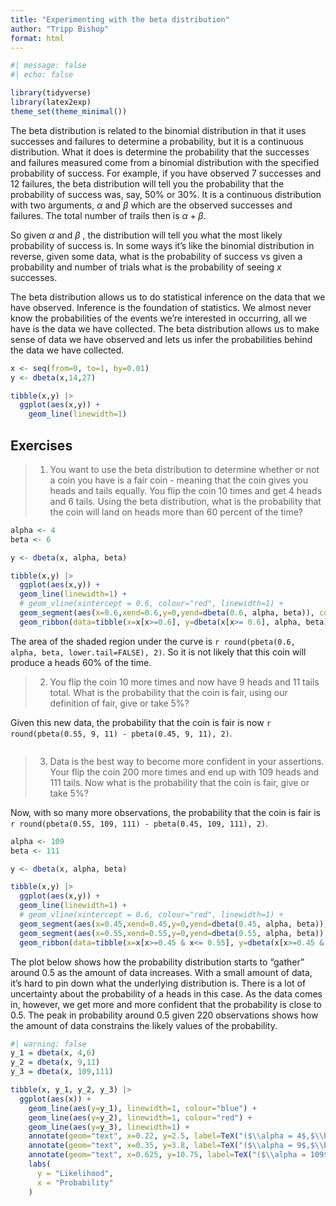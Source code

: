 ---
title: "Experimenting with the beta distribution"
author: "Tripp Bishop"
format: html
---
```{r}
#| message: false
#| echo: false

library(tidyverse)
library(latex2exp)
theme_set(theme_minimal())
```


The beta distribution is related to the binomial distribution in that it uses successes and failures to determine a probability, but it is a continuous distribution. What it does is determine the probability that the successes and failures measured come from a binomial distribution with the specified probability of success. For example, if you have observed 7 successes and 12 failures, the beta distribution will tell you the probability that the probability of success was, say, 50% or 30%. It is a continuous distribution with two arguments, $\alpha$ and $\beta$ which are the observed successes and failures. The total number of trails then is $\alpha + \beta$.

So given  $\alpha$ and $\beta$ , the distribution will tell you what the most likely probability of success is. In some ways it's like the binomial distribution in reverse, given some data, what is the probability of success vs given a probability and number of trials what is the probability of seeing $x$ successes.

The beta distribution allows us to do statistical inference on the data that we have observed. Inference is the foundation of statistics. We almost never know the probabilities of the events we're interested in occurring, all we have is the data we have collected. The beta distribution allows us to make sense of data we have observed and lets us infer the probabilities behind the data we have collected.

```{r}
x <- seq(from=0, to=1, by=0.01)
y <- dbeta(x,14,27)

tibble(x,y) |> 
  ggplot(aes(x,y)) +
    geom_line(linewidth=1)

```

## Exercises

> 1. You want to use the beta distribution to determine whether or not a coin you have is a fair coin - meaning that the coin gives you heads and tails equally. You flip the coin 10 times and get 4 heads and 6 tails. Using the beta distribution, what is the probability that the coin will land on heads more than 60 percent of the time?

```{r}
alpha <- 4
beta <- 6

y <- dbeta(x, alpha, beta)

tibble(x,y) |> 
  ggplot(aes(x,y)) +
  geom_line(linewidth=1) +
  # geom_vline(xintercept = 0.6, colour="red", linewidth=1) +
  geom_segment(aes(x=0.6,xend=0.6,y=0,yend=dbeta(0.6, alpha, beta)), colour="red", linewidth=1) +
  geom_ribbon(data=tibble(x=x[x>=0.6], y=dbeta(x[x>= 0.6], alpha, beta)), aes(x, ymin=0, ymax=y), alpha=0.4, fill="red")
```
The area of the shaded region under the curve is `r round(pbeta(0.6, alpha, beta, lower.tail=FALSE), 2)`. So it is not likely that this coin will produce a heads 60% of the time.

>2. You flip the coin 10 more times and now have 9 heads and 11 tails total. What is the probability that the coin is fair, using our definition of fair, give or take 5%?

Given this new data, the probability that the coin is fair is now `r round(pbeta(0.55, 9, 11) - pbeta(0.45, 9, 11), 2)`.

```{r}

```

>3. Data is the best way to become more confident in your assertions. Your flip the coin 200 more times and end up with 109 heads and 111 tails. Now what is the probability that the coin is fair, give or take 5%?

Now, with so many more observations, the probability that the coin is fair is `r round(pbeta(0.55, 109, 111) - pbeta(0.45, 109, 111), 2)`.


```{r}
alpha <- 109
beta <- 111

y <- dbeta(x, alpha, beta)

tibble(x,y) |> 
  ggplot(aes(x,y)) +
  geom_line(linewidth=1) +
  # geom_vline(xintercept = 0.6, colour="red", linewidth=1) +
  geom_segment(aes(x=0.45,xend=0.45,y=0,yend=dbeta(0.45, alpha, beta)), colour="red", linewidth=1) +
  geom_segment(aes(x=0.55,xend=0.55,y=0,yend=dbeta(0.55, alpha, beta)), colour="red", linewidth=1) +
  geom_ribbon(data=tibble(x=x[x>=0.45 & x<= 0.55], y=dbeta(x[x>=0.45 & x<= 0.55], alpha, beta)), aes(x, ymin=0, ymax=y), alpha=0.4, fill="red")
```

The plot below shows how the probability distribution starts to "gather" around 0.5 as the amount of data increases. With a small amount of data, it's hard to pin down what the underlying distribution is. There is a lot of uncertainty about the probability of a heads in this case. As the data comes in, however, we get more and more confident that the probability is close to 0.5. The peak in probability around 0.5 given 220 observations shows how the amount of data constrains the likely values of the probability.


```{r}
#| warning: false
y_1 = dbeta(x, 4,6)
y_2 = dbeta(x, 9,11)
y_3 = dbeta(x, 109,111)

tibble(x, y_1, y_2, y_3) |> 
  ggplot(aes(x)) +
    geom_line(aes(y=y_1), linewidth=1, colour="blue") +
    geom_line(aes(y=y_2), linewidth=1, colour="red") +
    geom_line(aes(y=y_3), linewidth=1) +
    annotate(geom="text", x=0.22, y=2.5, label=TeX("($\\alpha = 4$,$\\beta = 6$)")) +
    annotate(geom="text", x=0.35, y=3.8, label=TeX("($\\alpha = 9$,$\\beta = 11$)")) +
    annotate(geom="text", x=0.625, y=10.75, label=TeX("($\\alpha = 109$,$\\beta = 111$)")) +
    labs(
      y = "Likelihood",
      x = "Probability"
    )
```







